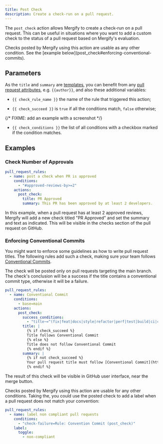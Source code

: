 ```yaml
---
title: Post Check
description: Create a check-run on a pull request.
---
```



The `post_check` action allows Mergify to create a check-run on a pull request.
This can be useful in situations where you want to add a custom check to the
status of a pull request based on Mergify's evaluation.

<Info>
  Checks posted by Mergify using this action are usable as any other condition.
  See the [example below](post_check#enforcing-conventional-commits).
</Info>

## Parameters

<ActionOptionsTable action="post_check" />

As the `title` and `summary` are
[templates](/configuration/data-types#template), you can benefit from any [pull
request attributes](/configuration/conditions#attributes-list), e.g. `{{author}}`,
and also these additional variables:

- `{{ check_rule_name }}` the name of the rule that triggered this action;

- `{{ check_succeed }}` is `true` if all the conditions match, `false`
  otherwise;

{/* FIXME: add an example with a screenshot */}

- `{{ check_conditions }}` the list of all conditions with a checkbox marked if
  the condition matches.

## Examples

### Check Number of Approvals

```yaml
pull_request_rules:
  - name: post a check when PR is approved
    conditions:
      - "#approved-reviews-by>=2"
    actions:
      post_check:
        title: PR Approved
        summary: This PR has been approved by at least 2 developers.
```

In this example, when a pull request has at least 2 approved reviews, Mergify
will add a new check titled "PR Approved" and set the summary and text as
indicated. This will be visible in the checks section of the pull request on
GitHub.

### Enforcing Conventional Commits

You might want to enforce some guidelines as how to write pull request titles.
The following rules add such a check, making sure your team follows
[Conventional Commits](https://www.conventionalcommits.org/).

The check will be posted only on pull requests targeting the main branch. The
check's conclusion will be a success if the title contains a conventional
commit type, otherwise it will be a failure.

```yaml
pull_request_rules:
  - name: Conventional Commit
    conditions:
      - base=main
    actions:
      post_check:
        success_conditions:
          - "title~=^(fix|feat|docs|style|refactor|perf|test|build|ci|chore|revert)(?:\\(.+\\))?:"
        title: |
          {% if check_succeed %}
          Title follows Conventional Commit
          {% else %}
          Title does not follow Conventional Commit
          {% endif %}
        summary: |
          {% if not check_succeed %}
          Your pull request title must follow [Conventional Commit](https://www.conventionalcommits.org/en/v1.0.0/).
          {% endif %}
```

The result of this check will be visible in GitHub user interface, near the
merge button.

<Screenshot src={postCheckActions} alt="Mergify Post Check" />

Checks posted by Mergify using this action are usable for any other conditions.
Taking the, you could use the posted check to add a label when a pull request
does not match your convention:

```yaml
pull_request_rules:
  - name: label non compliant pull requests
    conditions:
      - "check-failure=Rule: Convention Commit (post_check)"
    label:
      toggle:
        - non-compliant
```

